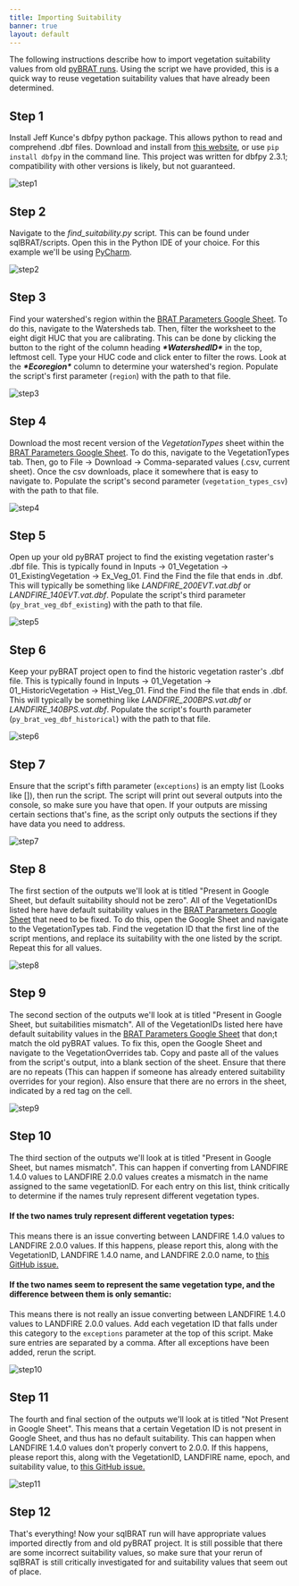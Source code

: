 ```yaml
---
title: Importing Suitability
banner: true
layout: default
---
```


The following instructions describe how to import vegetation suitability values from old [pyBRAT runs](https://github.com/Riverscapes/pyBRAT). Using the script we have provided, this is a quick way to reuse vegetation suitability values that have already been determined.

## Step 1

Install Jeff Kunce's dbfpy python package. This allows python to read and comprehend .dbf files. Download and install from [this website](https://pypi.org/project/dbfpy/), or use `pip install dbfpy` in the command line. This project was written for dbfpy 2.3.1; compatibility with other versions is likely, but not guaranteed.

![step1](/img/brat/suitability/step1.png)

## Step 2

Navigate to the *find_suitability.py* script. This can be found under sqlBRAT/scripts. Open this in the Python IDE of your choice. For this example we'll be using [PyCharm](https://www.jetbrains.com/pycharm/).

![step2](/img/brat/suitability/step2.png)

## Step 3

Find your watershed's region within the [BRAT Parameters Google Sheet](https://docs.google.com/spreadsheets/d/1LcrQwNuY4kYgC2DgZ8AbIN_hERgm3PwtaaZLtYWsFoY/edit?usp=sharing). To do this, navigate to the Watersheds tab. Then, filter the worksheet to the eight digit HUC that you are calibrating. This can be done by clicking the  button to the right of the column heading ***\*WatershedID\**** in the top, leftmost cell. Type your HUC code and click enter to filter the rows. Look at the ***\*Ecoregion\**** column to determine your watershed's region. Populate the script's first parameter (`region`) with the path to that file.

![step3](/img/brat/suitability/step3.png)

## Step 4

Download the most recent version of the *VegetationTypes* sheet within the [BRAT Parameters Google Sheet](https://docs.google.com/spreadsheets/d/1LcrQwNuY4kYgC2DgZ8AbIN_hERgm3PwtaaZLtYWsFoY/edit?usp=sharing). To do this, navigate to the VegetationTypes tab. Then, go to File -> Download ->  Comma-separated values (.csv, current sheet). Once the csv downloads, place it somewhere that is easy to navigate to.  Populate the script's second parameter (`vegetation_types_csv`) with the path to that file.

![step4](/img/brat/suitability/step4.png)

## Step 5

Open up your old pyBRAT project to find the existing vegetation raster's .dbf file. This is typically found in Inputs -> 01_Vegetation -> 01_ExistingVegetation ->  Ex_Veg_01. Find the Find the file that ends in .dbf. This will typically be something like *LANDFIRE_200EVT.vat.dbf* or *LANDFIRE_140EVT.vat.dbf*.   Populate the script's third parameter (`py_brat_veg_dbf_existing`) with the path to that file.

![step5](/img/brat/suitability/step5.png)

## Step 6

Keep your pyBRAT project open to find the historic vegetation raster's .dbf file. This is typically found in Inputs -> 01_Vegetation -> 01_HistoricVegetation ->  Hist_Veg_01. Find the Find the file that ends in .dbf. This will typically be something like *LANDFIRE_200BPS.vat.dbf* or *LANDFIRE_140BPS.vat.dbf*.   Populate the script's fourth parameter (`py_brat_veg_dbf_historical`) with the path to that file.

![step6](/img/brat/suitability/step6.png)

## Step 7

Ensure that the script's fifth parameter (`exceptions`) is an empty list (Looks like []), then run the script. The script will print out several outputs into the console, so make sure you have that open. If your outputs are missing certain sections that's fine, as the script only outputs the sections if they have data you need to address.

![step7](/img/brat/suitability/step7.png)

## Step 8

The first section of the outputs we'll look at is titled "Present in Google Sheet, but default suitability should not be zero". All of the VegetationIDs listed here have default suitability values in the  [BRAT Parameters Google Sheet](https://docs.google.com/spreadsheets/d/1LcrQwNuY4kYgC2DgZ8AbIN_hERgm3PwtaaZLtYWsFoY/edit?usp=sharing) that need to be fixed. To do this, open the Google Sheet and navigate to the VegetationTypes tab. Find the vegetation ID that the first line of the script mentions, and replace its suitability with the one listed by the script. Repeat this for all values.

![step8](/img/brat/suitability/step8.png)

## Step 9

The second section of the outputs we'll look at is titled "Present in Google Sheet, but suitabilities mismatch". All of the VegetationIDs listed here have default suitability values in the  [BRAT Parameters Google Sheet](https://docs.google.com/spreadsheets/d/1LcrQwNuY4kYgC2DgZ8AbIN_hERgm3PwtaaZLtYWsFoY/edit?usp=sharing) that don;t match the old pyBRAT values. To fix this, open the Google Sheet and navigate to the VegetationOverrides tab. Copy and paste all of the values from the script's output, into a blank section of the sheet. Ensure that there are no repeats (This can happen if someone has already entered suitability overrides for your region). Also ensure that there are no errors in the sheet, indicated by a red tag on the cell.

![step9](/img/brat/suitability/step9.png)

## Step 10

The third section of the outputs we'll look at is titled "Present in Google Sheet, but names mismatch". This can happen if converting from LANDFIRE 1.4.0 values to LANDFIRE 2.0.0 values creates a mismatch in the name assigned to the same vegetationID. For each entry on this list, think critically to determine if the names truly represent different vegetation types.

#### If the two names truly represent different vegetation types:

This means there is an issue converting between LANDFIRE 1.4.0 values to LANDFIRE 2.0.0 values. If this happens, please report this, along with the VegetationID, LANDFIRE 1.4.0 name, and LANDFIRE 2.0.0 name, to [this GitHub issue.](https://github.com/Riverscapes/sqlBRAT/issues/63)

#### If the two names seem to represent the same vegetation type, and the difference between them is only semantic:

This means there is not really an issue converting between LANDFIRE 1.4.0 values to LANDFIRE 2.0.0 values. Add each vegetation ID that falls under this category to the `exceptions` parameter at the top of this script. Make sure entries are separated by a comma. After all exceptions have been added, rerun the script.

![step10](/img/brat/suitability/step10.png)

## Step 11

The fourth and final section of the outputs we'll look at is titled "Not Present in Google Sheet". This means that a certain Vegetation ID is not present in Google Sheet, and thus has no default suitability. This can happen when LANDFIRE 1.4.0 values don't properly convert to 2.0.0. If this happens, please report this, along with the VegetationID, LANDFIRE name, epoch, and suitability value, to [this GitHub issue.](https://github.com/Riverscapes/sqlBRAT/issues/64)

![step11](/img/brat/suitability/step11.png)

## Step 12

That's everything! Now your sqlBRAT run will have appropriate values imported directly from and old pyBRAT project. It is still possible that there are some incorrect suitability values, so make sure that your rerun of sqlBRAT is still critically investigated for and suitability values that seem out of place.